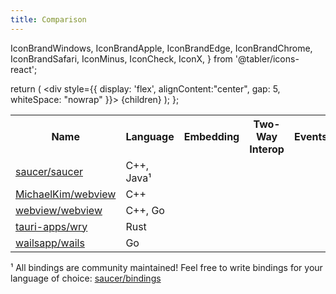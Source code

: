 ```yaml
---
title: Comparison
---
```


  IconBrandWindows,
  IconBrandApple,
  IconBrandEdge,
  IconBrandChrome,
  IconBrandSafari,
  IconMinus,
  IconCheck,
  IconX,
} from '@tabler/icons-react';

  return (
    <div style={{ display: 'flex', alignContent:"center", gap: 5, whiteSpace: "nowrap" }}>
      {children}
    </div>
  );
};

<table>
  <tr>
    <th rowspan="2">Name</th>
    <th rowspan="2">Language</th>
    <th rowspan="2">Embedding</th>
    <th rowspan="2">Two-Way Interop</th>
    <th rowspan="2">Events</th>
    <th rowspan="2">Bindings</th>
    <th colspan="3">Backend</th>
  </tr>
  <tr>
    <th>
      <IconBrandWindows />
    </th>
    <th>
      <img src="/icons/tux.svg" width="25" />
    </th>
    <th>
      <IconBrandApple />
    </th>
  </tr>
  <tr>
    <td>
      <a href="https://github.com/saucer/saucer" target="_blank">
        saucer/saucer
      </a>
    </td>
    <td>C++, Java¹</td>
    <td>
      <IconCheck color="green" />
    </td>
    <td>
      <IconCheck color="green" />
    </td>
     <td>
      <IconCheck color="green" />
    </td>
     <td>
      <IconCheck color="green" />
    </td>
    <td>
      <Center>
        <IconBrandEdge /> 
        WebView2
      </Center>
      <Center>
        <IconBrandChrome />
        Qt5/6
      </Center>
    </td>
    <td>
      <Center>
        <IconBrandSafari />
        WebKitGtk
      </Center>
      <Center>
        <IconBrandChrome />
        Qt5/6
      </Center>
    </td>
    <td>
      <Center>
        <IconBrandSafari />
        WebKit
      </Center>
      <Center>
        <IconBrandChrome />
        Qt5/6
      </Center>
    </td>
  </tr>
  <tr>
    <td>
      <a href="https://github.com/MichaelKim/webview" target="_blank">
        MichaelKim/webview
      </a>
    </td>
    <td>C++</td>
    <td>
      <IconX color="red" />
    </td>
    <td>
      <IconX color="red" />
    </td>    
    <td>
      <IconX color="red" />
    </td>
    <td>
      <IconX color="red" />
    </td>
    <td>
      <Center>
        <IconBrandEdge />
        EdgeHTML
      </Center>
    </td>
    <td>
      <Center>
        <IconBrandSafari />
        WebKit2Gtk
      </Center>
    </td>
    <td>
      <Center>
        <IconBrandSafari />
        WebKit
      </Center>
    </td>
  </tr>
  <tr>
    <td>
      <a href="https://github.com/webview/webview" target="_blank">
        webview/webview
      </a>
    </td>
    <td>C++, Go</td>
    <td>
      <IconX color="red" />
    </td>
    <td>
      <IconX color="red" />
    </td>
    <td>
      <IconX color="red" />
    </td>
    <td>
      <IconCheck color="green" />
    </td>
    <td>
      <Center>
        <IconBrandEdge />
        WebView2
      </Center>
    </td>
    <td>
      <Center>
        <IconBrandSafari />
        WebKit2Gtk
      </Center>
    </td>
    <td>
      <Center>
        <IconBrandSafari />
        WebKit
      </Center>
    </td>
  </tr>
  <tr>
    <td>
      <a href="https://github.com/tauri-apps/wry" target="_blank">
        tauri-apps/wry
      </a>
    </td>
    <td>Rust</td>
    <td>
      <IconCheck color="green" />
    </td>
    <td>
      <IconCheck color="green" />
    </td>
    <td>
      <IconMinus color="orange" />
    </td>
    <td>
      <IconX color="red" />
    </td>
    <td>
      <Center>
        <IconBrandEdge />
        WebView2
      </Center>
    </td>
    <td>
      <Center>
        <IconBrandSafari />
        WebKit2Gtk
      </Center>
    </td>
    <td>
      <Center>
        <IconBrandSafari />
        WebKit
      </Center>
    </td>
  </tr>
  <tr>
    <td>
      <a href="https://github.com/wailsapp/wails" target="_blank">
        wailsapp/wails
      </a>
    </td>
    <td>Go</td>
    <td>
      <IconCheck color="green" />
    </td>
    <td>
      <IconCheck color="green" />
    </td>
    <td>
      <IconX color="red" />
    </td>
    <td>
      <IconX color="red" />
    </td>
    <td>
      <Center>
        <IconBrandEdge />
        WebView2
      </Center>
    </td>
    <td>
      <Center>
        <IconBrandSafari />
        WebKit2Gtk
      </Center>
    </td>
    <td>
      <Center>
        <IconBrandSafari />
        WebKit
      </Center>
    </td>
  </tr>
</table>

¹ All bindings are community maintained! Feel free to write bindings for your language of choice: [saucer/bindings](https://github.com/saucer/bindings)
